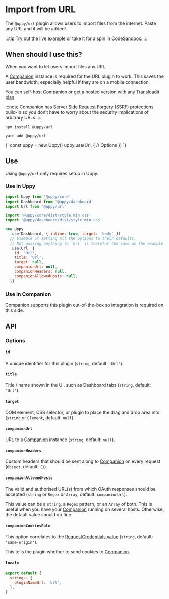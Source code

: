 

# Import from URL

The `@uppy/url` plugin allows users to import files from the internet. Paste any URL and it will be added!

:::tip
[Try out the live example](/examples) or take it for a spin in [CodeSandbox](https://codesandbox.io/s/uppy-dashboard-xpxuhd).
:::

## When should I use this?

When you want to let users import files any URL.

A [Companion](/docs/companion) instance is required for the URL plugin to work.
This saves the user bandwidth, especially helpful if they are on a mobile connection.

You can self-host Companion or get a hosted version with any [Transloadit plan](https://transloadit.com/pricing/).

:::note
Companion has [Server Side Request Forgery](https://owasp.org/www-community/attacks/Server_Side_Request_Forgery) (SSRF) protections build-in
so you don’t have to worry about the security implications of arbitrary URLs.
:::

<Tabs>
  <TabItem value="npm" label="NPM" default>

  ```shell
  npm install @uppy/url
  ```

  </TabItem>

  <TabItem value="yarn" label="Yarn">

  ```shell
  yarn add @uppy/url
  ```

  </TabItem>

  <TabItem value="cdn" label="CDN">
    <UppyCdnExample>
      {`
        const uppy = new Uppy()
        uppy.use(Url, {
          // Options
        })
      `}
    </UppyCdnExample>
  </TabItem>
</Tabs>

## Use

Using `@uppy/url` only requires setup in Uppy.

### Use in Uppy

```js {12-19} showLineNumbers
import Uppy from '@uppy/core'
import Dashboard from '@uppy/dashboard'
import Url from '@uppy/url'

import '@uppy/core/dist/style.min.css'
import '@uppy/dashboard/dist/style.min.css'

new Uppy
  .use(Dashboard, { inline: true, target: 'body' })
  // Example of setting all the options to their defaults.
  // Not passing anything to `Url` is therefor the same as the example below.
  .use(Url, {
    id: 'Url',
    title: 'Url',
    target: null,
    companionUrl: null,
    companionHeaders: null,
    companionAllowedHosts: null,
  })
```

### Use in Companion

Companion supports this plugin out-of-the-box so integration is required on this side.

## API

### Options

#### `id`

A unique identifier for this plugin (`string`, default: `'Url'`).

#### `title`

Title / name shown in the UI, such as Dashboard tabs (`string`, default: `'Url'`).

#### `target`

DOM element, CSS selector, or plugin to place the drag and drop area into (`string` or `Element`, default: `null`).

#### `companionUrl`

URL to a [Companion](/docs/companion) instance (`string`, default: `null`).

#### `companionHeaders`

Custom headers that should be sent along to [Companion](/docs/companion) on every request (`Object`, default: `{}`).

#### `companionAllowedHosts`

The valid and authorised URL(s) from which OAuth responses should be accepted (`string` or `Regex` or `Array`, default: `companionUrl`).

This value can be a `string`, a `Regex` pattern, or an `Array` of both.
This is useful when you have your [Companion](/docs/companion) running on several hosts. Otherwise, the default value should do fine.

#### `companionCookiesRule`

This option correlates to the [RequestCredentials value](https://developer.mozilla.org/en-US/docs/Web/API/Request/credentials) (`string`, default: `'same-origin'`).

This tells the plugin whether to send cookies to [Companion](/docs/companion).

#### `locale`

```js
export default {
  strings: {
    pluginNameUrl: 'Url',
  },
}
```
